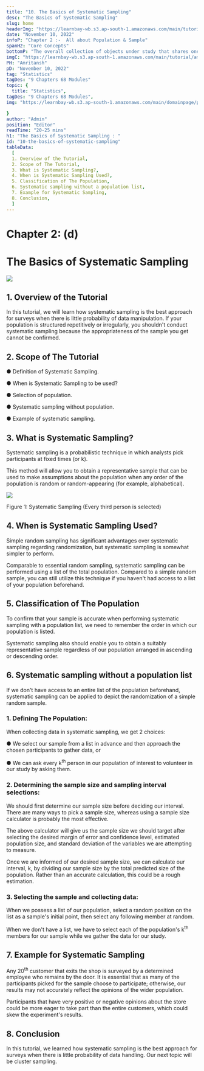 ```yaml
---
title: "10. The Basics of Systematic Sampling"
desc: "The Basics of Systematic Sampling"
slug: home
headerImg: "https://learnbay-wb.s3.ap-south-1.amazonaws.com/main/tutorial/Statistics+Header.png"
date: "November 10, 2022"
infoP: "Chapter 2 :-  All about Population & Sample"
spanH2: "Core Concepts"
bottomP: "The overall collection of objects under study that shares one or more characteristics is referred to as the population. The word population can refer to a variety of elements, including items, occasions, structures, etc."
imgC: "https://learnbay-wb.s3.ap-south-1.amazonaws.com/main/tutorial/amritansh.png"
PH: "Amritansh"
pD: "November 10, 2022"
tag: "Statistics"
tagDes: "9 Chapters 68 Modules"
topic: {
  title: "Statistics",
tagDes: "9 Chapters 68 Modules",
img: "https://learnbay-wb.s3.ap-south-1.amazonaws.com/main/domainpage/pie-chart.png"

}
author: "Admin"
position: "Editor"
readTime: "20-25 mins"
h1: "The Basics of Systematic Sampling : "
id: "10-the-basics-of-systematic-sampling"
tableData:
  [
  1. Overview of the Tutorial,
  2. Scope of The Tutorial,
  3. What is Systematic Sampling?,
  4. When is Systematic Sampling Used?,
  5. Classification of The Population,
  6. Systematic sampling without a population list,
  7. Example for Systematic Sampling,
  8. Conclusion,
  ]
---
```


# **Chapter 2: (d)**

# **The Basics of Systematic Sampling**

<img src="https://learnbay-wb.s3.ap-south-1.amazonaws.com/main/tutorial/statistics/systematic+sampling.jpg"></img>

## 1. Overview of the Tutorial

In this tutorial, we will learn how systematic sampling is the best approach for surveys when there is little probability of data manipulation. If your population is structured repetitively or irregularly, you shouldn't conduct systematic sampling because the appropriateness of the sample you get cannot be confirmed.

## 2. Scope of The Tutorial

● Definition of Systematic Sampling.

● When is Systematic Sampling to be used?

● Selection of population.

● Systematic sampling without population.

● Example of systematic sampling.

## 3. What is Systematic Sampling?

Systematic sampling is a probabilistic technique in which analysts pick participants at fixed times (or k).

This method will allow you to obtain a representative sample that can be used to make assumptions about the population when any order of the population is random or random-appearing (for example, alphabetical).

<img src="https://learnbay-wb.s3.ap-south-1.amazonaws.com/main/tutorial/statistics/Systamatic+Sampling.jpg"></img>

Figure 1: Systematic Sampling (Every third person is selected)

## 4. When is Systematic Sampling Used?

Simple random sampling has significant advantages over systematic sampling regarding randomization, but systematic sampling is somewhat simpler to perform.

Comparable to essential random sampling, systematic sampling can be performed using a list of the total population. Compared to a simple random sample, you can still utilize this technique if you haven't had access to a list of your population beforehand.

## 5. Classification of The Population

To confirm that your sample is accurate when performing systematic sampling with a population list, we need to remember the order in which our population is listed.

Systematic sampling also should enable you to obtain a suitably representative sample regardless of our population arranged in ascending or descending order.

## 6. Systematic sampling without a population list

If we don't have access to an entire list of the population beforehand, systematic sampling can be applied to depict the randomization of a simple random sample.

### 1. Defining The Population:

When collecting data in systematic sampling, we get 2 choices:

● We select our sample from a list in advance and then approach the chosen participants to gather data, or

● We can ask every k<sup>th</sup> person in our population of interest to volunteer in our study by asking them.

### **2. Determining the sample size and sampling interval selections:**

We should first determine our sample size before deciding our interval. There are many ways to pick a sample size, whereas using a sample size calculator is probably the most effective.

The above calculator will give us the sample size we should target after selecting the desired margin of error and confidence level, estimated population size, and standard deviation of the variables we are attempting to measure.

Once we are informed of our desired sample size, we can calculate our interval, k, by dividing our sample size by the total predicted size of the population. Rather than an accurate calculation, this could be a rough estimation.

### **3. Selecting the sample and collecting data:**

When we possess a list of our population, select a random position on the list as a sample's initial point, then select any following member at random.

When we don't have a list, we have to select each of the population's k<sup>th</sup> members for our sample while we gather the data for our study.

## 7. Example for Systematic Sampling

Any 20<sup>th</sup> customer that exits the shop is surveyed by a determined employee who remains by the door. It is essential that as many of the participants picked for the sample choose to participate; otherwise, our results may not accurately reflect the opinions of the wider population.

Participants that have very positive or negative opinions about the store could be more eager to take part than the entire customers, which could skew the experiment's results.

## 8. Conclusion

In this tutorial, we learned how systematic sampling is the best approach for surveys when there is little probability of data handling. Our next topic will be cluster sampling.
